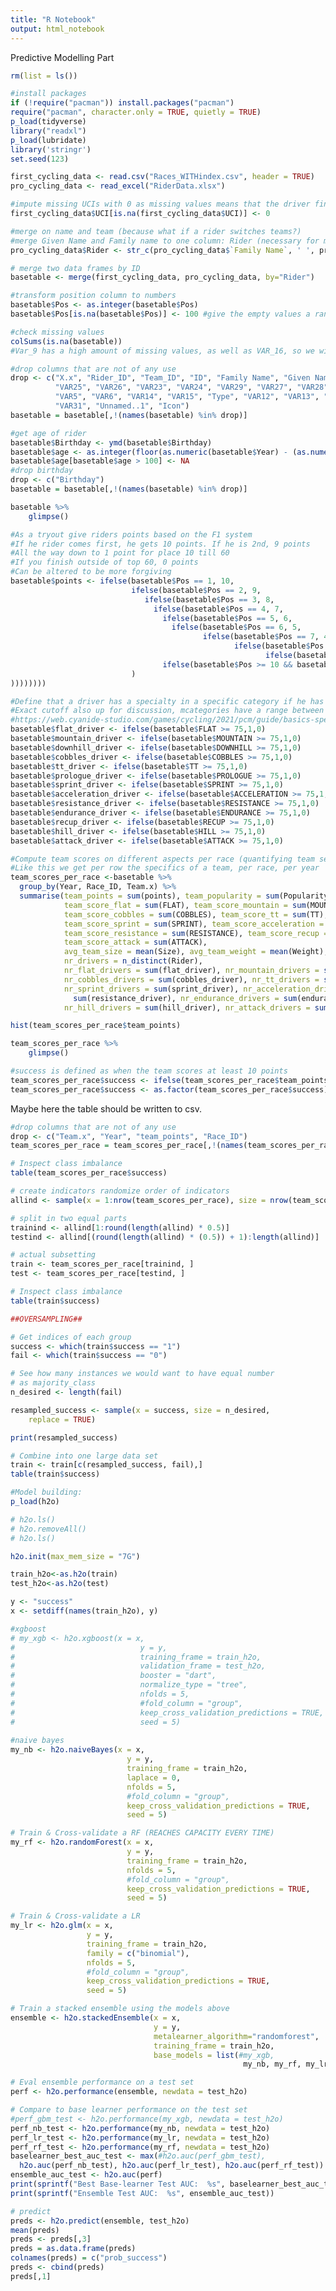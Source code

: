 ```yaml
---
title: "R Notebook"
output: html_notebook
---
```


Predictive Modelling Part

```r
rm(list = ls())
```

```r
#install packages
if (!require("pacman")) install.packages("pacman")
require("pacman", character.only = TRUE, quietly = TRUE)
p_load(tidyverse)
library("readxl")
p_load(lubridate)
library('stringr')
set.seed(123)
```

```r
first_cycling_data <- read.csv("Races_WITHindex.csv", header = TRUE)
pro_cycling_data <- read_excel("RiderData.xlsx")
```

```r
#impute missing UCIs with 0 as missing values means that the driver finished outside of the points and thus did not earn any
first_cycling_data$UCI[is.na(first_cycling_data$UCI)] <- 0
```

```r
#merge on name and team (because what if a rider switches teams?)
#merge Given Name and Family name to one column: Rider (necessary for merge)
pro_cycling_data$Rider <- str_c(pro_cycling_data$`Family Name`, ' ', pro_cycling_data$`Given Name`)

# merge two data frames by ID
basetable <- merge(first_cycling_data, pro_cycling_data, by="Rider")

```

```r
#transform position column to numbers
basetable$Pos <- as.integer(basetable$Pos)
basetable$Pos[is.na(basetable$Pos)] <- 100 #give the empty values a random number that does NOT indicate success (NA means DNF or DNS)
```

```r
#check missing values
colSums(is.na(basetable))
#Var_9 has a high amount of missing values, as well as VAR_16, so we will drop those
```


```r
#drop columns that are not of any use
drop <- c("X.x", "Rider_ID", "Team_ID", "ID", "Family Name", "Given Name", "Name", "Team.y", "Region", "ID2", "VAR10", "VAR9", "VAR16",
          "VAR25", "VAR26", "VAR23", "VAR24", "VAR29", "VAR27", "VAR28", "VAR21", "VAR22", "VAR20", "X.y", "VAR2", "VAR3",
          "VAR5", "VAR6", "VAR14", "VAR15", "Type", "VAR12", "VAR13", "VAR18", "Price", "VAR19", "VAR17", "VAR8", "VAR11", "VAR30",
          "VAR31", "Unnamed..1", "Icon")
basetable = basetable[,!(names(basetable) %in% drop)]
```

```r
#get age of rider
basetable$Birthday <- ymd(basetable$Birthday)
basetable$age <- as.integer(floor(as.numeric(basetable$Year) - (as.numeric(format(basetable$Birthday, format = "%Y")))))
basetable$age[basetable$age > 100] <- NA
#drop birthday
drop <- c("Birthday")
basetable = basetable[,!(names(basetable) %in% drop)]
```

```r
basetable %>%
    glimpse()
```

```r
#As a tryout give riders points based on the F1 system
#If he rider comes first, he gets 10 points. If he is 2nd, 9 points
#All the way down to 1 point for place 10 till 60
#If you finish outside of top 60, 0 points
#Can be altered to be more forgiving
basetable$points <- ifelse(basetable$Pos == 1, 10, 
                           ifelse(basetable$Pos == 2, 9,
                              ifelse(basetable$Pos == 3, 8,
                                ifelse(basetable$Pos == 4, 7,
                                  ifelse(basetable$Pos == 5, 6,
                                    ifelse(basetable$Pos == 6, 5,
                                           ifelse(basetable$Pos == 7, 4,
                                                  ifelse(basetable$Pos == 8, 3,
                                                         ifelse(basetable$Pos == 9, 2,
                                  ifelse(basetable$Pos >= 10 && basetable$Pos <= 60, 1, 0)
                           )
))))))))
```

```r
#Define that a driver has a specialty in a specific category if he has a score in that category above 75
#Exact cutoff also up for discussion, mcategories have a range between 50 and 85
#https://web.cyanide-studio.com/games/cycling/2021/pcm/guide/basics-specialisations/
basetable$flat_driver <- ifelse(basetable$FLAT >= 75,1,0)
basetable$mountain_driver <- ifelse(basetable$MOUNTAIN >= 75,1,0)
basetable$downhill_driver <- ifelse(basetable$DOWNHILL >= 75,1,0)
basetable$cobbles_driver <- ifelse(basetable$COBBLES >= 75,1,0)
basetable$tt_driver <- ifelse(basetable$TT >= 75,1,0)
basetable$prologue_driver <- ifelse(basetable$PROLOGUE >= 75,1,0)
basetable$sprint_driver <- ifelse(basetable$SPRINT >= 75,1,0)
basetable$acceleration_driver <- ifelse(basetable$ACCELERATION >= 75,1,0)
basetable$resistance_driver <- ifelse(basetable$RESISTANCE >= 75,1,0)
basetable$endurance_driver <- ifelse(basetable$ENDURANCE >= 75,1,0)
basetable$recup_driver <- ifelse(basetable$RECUP >= 75,1,0)
basetable$hill_driver <- ifelse(basetable$HILL >= 75,1,0)
basetable$attack_driver <- ifelse(basetable$ATTACK >= 75,1,0)
```

```r
#Compute team scores on different aspects per race (quantifying team selection)
#Like this we get per row the specifics of a team, per race, per year
team_scores_per_race <-basetable %>%
  group_by(Year, Race_ID, Team.x) %>%
  summarise(team_points = sum(points), team_popularity = sum(Popularity), team_potential = sum(Potential),
            team_score_flat = sum(FLAT), team_score_mountain = sum(MOUNTAIN), team_score_downhill = sum(DOWNHILL),
            team_score_cobbles = sum(COBBLES), team_score_tt = sum(TT), team_score_prologue = sum(PROLOGUE),
            team_score_sprint = sum(SPRINT), team_score_acceleration = sum(ACCELERATION), team_score_endurance = sum(ENDURANCE),
            team_score_resistance = sum(RESISTANCE), team_score_recup = sum(RECUP), team_score_hill = sum(HILL),
            team_score_attack = sum(ATTACK), 
            avg_team_size = mean(Size), avg_team_weight = mean(Weight),
            nr_drivers = n_distinct(Rider),
            nr_flat_drivers = sum(flat_driver), nr_mountain_drivers = sum(mountain_driver), nr_downhill_drivers = sum(downhill_driver),
            nr_cobbles_drivers = sum(cobbles_driver), nr_tt_drivers = sum(tt_driver), nr_prologue_drivers = sum(prologue_driver),
            nr_sprint_drivers = sum(sprint_driver), nr_acceleration_drivers = sum(acceleration_driver), nr_resistance_drivers =
              sum(resistance_driver), nr_endurance_drivers = sum(endurance_driver), nr_recup_drivers = sum(recup_driver), 
            nr_hill_drivers = sum(hill_driver), nr_attack_drivers = sum(attack_driver), avg_age_drivers = mean(age))

```

```r
hist(team_scores_per_race$team_points)
```
```r
team_scores_per_race %>%
    glimpse()
```


```r
#success is defined as when the team scores at least 10 points
team_scores_per_race$success <- ifelse(team_scores_per_race$team_points >= 10, 1, 0)
team_scores_per_race$success <- as.factor(team_scores_per_race$success)
```

Maybe here the table should be written to csv.

```r
#drop columns that are not of any use
drop <- c("Team.x", "Year", "team_points", "Race_ID")
team_scores_per_race = team_scores_per_race[,!(names(team_scores_per_race) %in% drop)]
```

```r
# Inspect class imbalance
table(team_scores_per_race$success)
```


```r
# create indicators randomize order of indicators
allind <- sample(x = 1:nrow(team_scores_per_race), size = nrow(team_scores_per_race))

# split in two equal parts
trainind <- allind[1:round(length(allind) * 0.5)]
testind <- allind[(round(length(allind) * (0.5)) + 1):length(allind)]

# actual subsetting
train <- team_scores_per_race[trainind, ]
test <- team_scores_per_race[testind, ]
```

```r
# Inspect class imbalance
table(train$success)
```


```r
##OVERSAMPLING##

# Get indices of each group
success <- which(train$success == "1")
fail <- which(train$success == "0")

# See how many instances we would want to have equal number
# as majority_class
n_desired <- length(fail)

resampled_success <- sample(x = success, size = n_desired,
    replace = TRUE)

print(resampled_success)
```

```r
# Combine into one large data set
train <- train[c(resampled_success, fail),]
table(train$success)
```


```r
#Model building:
p_load(h2o)
```

```r
# h2o.ls()
# h2o.removeAll()
# h2o.ls()
```

```r
h2o.init(max_mem_size = "7G")
```

```r
train_h2o<-as.h2o(train)
test_h2o<-as.h2o(test)
```

```r
y <- "success"
x <- setdiff(names(train_h2o), y)
```

```r
#xgboost
# my_xgb <- h2o.xgboost(x = x,
#                            y = y,
#                            training_frame = train_h2o,
#                            validation_frame = test_h2o,
#                            booster = "dart",
#                            normalize_type = "tree",
#                            nfolds = 5,
#                            #fold_column = "group",
#                            keep_cross_validation_predictions = TRUE,
#                            seed = 5)
 
#naive bayes
my_nb <- h2o.naiveBayes(x = x,
                          y = y,
                          training_frame = train_h2o,
                          laplace = 0,
                          nfolds = 5,
                          #fold_column = "group",
                          keep_cross_validation_predictions = TRUE,
                          seed = 5)

# Train & Cross-validate a RF (REACHES CAPACITY EVERY TIME)
my_rf <- h2o.randomForest(x = x,
                          y = y,
                          training_frame = train_h2o,
                          nfolds = 5,
                          #fold_column = "group",
                          keep_cross_validation_predictions = TRUE,
                          seed = 5)

# Train & Cross-validate a LR
my_lr <- h2o.glm(x = x,
                 y = y,
                 training_frame = train_h2o,
                 family = c("binomial"),
                 nfolds = 5,
                 #fold_column = "group",
                 keep_cross_validation_predictions = TRUE,
                 seed = 5)
```

```r
# Train a stacked ensemble using the models above
ensemble <- h2o.stackedEnsemble(x = x,
                                y = y,
                                metalearner_algorithm="randomforest",
                                training_frame = train_h2o,
                                base_models = list(#my_xgb, 
                                                    my_nb, my_rf, my_lr))
```

```r
# Eval ensemble performance on a test set
perf <- h2o.performance(ensemble, newdata = test_h2o)
```

```r
# Compare to base learner performance on the test set
#perf_gbm_test <- h2o.performance(my_xgb, newdata = test_h2o)
perf_nb_test <- h2o.performance(my_nb, newdata = test_h2o)
perf_lr_test <- h2o.performance(my_lr, newdata = test_h2o)
perf_rf_test <- h2o.performance(my_rf, newdata = test_h2o)
baselearner_best_auc_test <- max(#h2o.auc(perf_gbm_test), 
  h2o.auc(perf_nb_test), h2o.auc(perf_lr_test), h2o.auc(perf_rf_test))
ensemble_auc_test <- h2o.auc(perf)
print(sprintf("Best Base-learner Test AUC:  %s", baselearner_best_auc_test))
print(sprintf("Ensemble Test AUC:  %s", ensemble_auc_test))

```

```r
# predict
preds <- h2o.predict(ensemble, test_h2o)
mean(preds)
preds <- preds[,3]
preds = as.data.frame(preds)
colnames(preds) = c("prob_success")
preds <- cbind(preds)
preds[,1]
```

```r

```

